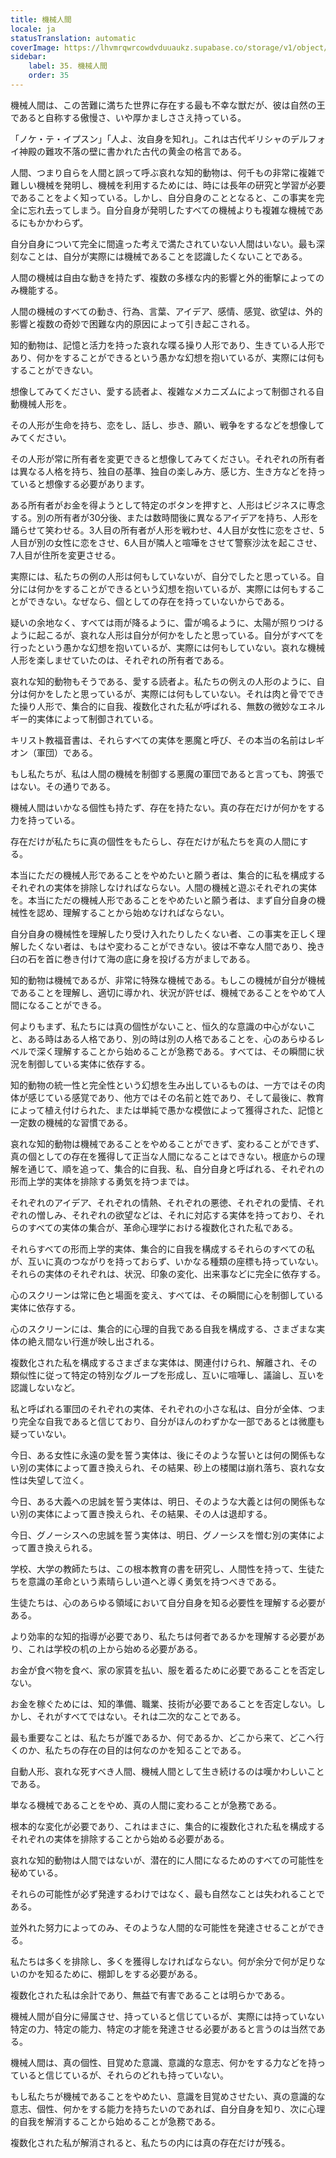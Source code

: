 ```yaml
---
title: 機械人間
locale: ja
statusTranslation: automatic
coverImage: https://lhvmrqwrcowdvduuaukz.supabase.co/storage/v1/object/public/strapi-uploads/small_cover-educacion-fundamental.webp-2d51a7828a2b1309555be27f7e2a61a0.webp
sidebar:
    label: 35. 機械人間
    order: 35
---
```

機械人間は、この苦難に満ちた世界に存在する最も不幸な獣だが、彼は自然の王であると自称する傲慢さ、いや厚かましささえ持っている。

「ノケ・テ・イプスン」「人よ、汝自身を知れ」。これは古代ギリシャのデルフォイ神殿の難攻不落の壁に書かれた古代の黄金の格言である。

人間、つまり自らを人間と誤って呼ぶ哀れな知的動物は、何千もの非常に複雑で難しい機械を発明し、機械を利用するためには、時には長年の研究と学習が必要であることをよく知っている。しかし、自分自身のこととなると、この事実を完全に忘れ去ってしまう。自分自身が発明したすべての機械よりも複雑な機械であるにもかかわらず。

自分自身について完全に間違った考えで満たされていない人間はいない。最も深刻なことは、自分が実際には機械であることを認識したくないことである。

人間の機械は自由な動きを持たず、複数の多様な内的影響と外的衝撃によってのみ機能する。

人間の機械のすべての動き、行為、言葉、アイデア、感情、感覚、欲望は、外的影響と複数の奇妙で困難な内的原因によって引き起こされる。

知的動物は、記憶と活力を持った哀れな喋る操り人形であり、生きている人形であり、何かをすることができるという愚かな幻想を抱いているが、実際には何もすることができない。

想像してみてください、愛する読者よ、複雑なメカニズムによって制御される自動機械人形を。

その人形が生命を持ち、恋をし、話し、歩き、願い、戦争をするなどを想像してみてください。

その人形が常に所有者を変更できると想像してみてください。それぞれの所有者は異なる人格を持ち、独自の基準、独自の楽しみ方、感じ方、生き方などを持っていると想像する必要があります。

ある所有者がお金を得ようとして特定のボタンを押すと、人形はビジネスに専念する。別の所有者が30分後、または数時間後に異なるアイデアを持ち、人形を踊らせて笑わせる。3人目の所有者が人形を戦わせ、4人目が女性に恋をさせ、5人目が別の女性に恋をさせ、6人目が隣人と喧嘩をさせて警察沙汰を起こさせ、7人目が住所を変更させる。

実際には、私たちの例の人形は何もしていないが、自分でしたと思っている。自分には何かをすることができるという幻想を抱いているが、実際には何もすることができない。なぜなら、個としての存在を持っていないからである。

疑いの余地なく、すべては雨が降るように、雷が鳴るように、太陽が照りつけるように起こるが、哀れな人形は自分が何かをしたと思っている。自分がすべてを行ったという愚かな幻想を抱いているが、実際には何もしていない。哀れな機械人形を楽しませていたのは、それぞれの所有者である。

哀れな知的動物もそうである、愛する読者よ。私たちの例えの人形のように、自分は何かをしたと思っているが、実際には何もしていない。それは肉と骨でできた操り人形で、集合的に自我、複数化された私が呼ばれる、無数の微妙なエネルギー的実体によって制御されている。

キリスト教福音書は、それらすべての実体を悪魔と呼び、その本当の名前はレギオン（軍団）である。

もし私たちが、私は人間の機械を制御する悪魔の軍団であると言っても、誇張ではない。その通りである。

機械人間はいかなる個性も持たず、存在を持たない。真の存在だけが何かをする力を持っている。

存在だけが私たちに真の個性をもたらし、存在だけが私たちを真の人間にする。

本当にただの機械人形であることをやめたいと願う者は、集合的に私を構成するそれぞれの実体を排除しなければならない。人間の機械と遊ぶそれぞれの実体を。本当にただの機械人形であることをやめたいと願う者は、まず自分自身の機械性を認め、理解することから始めなければならない。

自分自身の機械性を理解したり受け入れたりしたくない者、この事実を正しく理解したくない者は、もはや変わることができない。彼は不幸な人間であり、挽き臼の石を首に巻き付けて海の底に身を投げる方がましである。

知的動物は機械であるが、非常に特殊な機械である。もしこの機械が自分が機械であることを理解し、適切に導かれ、状況が許せば、機械であることをやめて人間になることができる。

何よりもまず、私たちには真の個性がないこと、恒久的な意識の中心がないこと、ある時はある人格であり、別の時は別の人格であることを、心のあらゆるレベルで深く理解することから始めることが急務である。すべては、その瞬間に状況を制御している実体に依存する。

知的動物の統一性と完全性という幻想を生み出しているものは、一方ではその肉体が感じている感覚であり、他方ではその名前と姓であり、そして最後に、教育によって植え付けられた、または単純で愚かな模倣によって獲得された、記憶と一定数の機械的な習慣である。

哀れな知的動物は機械であることをやめることができず、変わることができず、真の個としての存在を獲得して正当な人間になることはできない。根底からの理解を通じて、順を追って、集合的に自我、私、自分自身と呼ばれる、それぞれの形而上学的実体を排除する勇気を持つまでは。

それぞれのアイデア、それぞれの情熱、それぞれの悪徳、それぞれの愛情、それぞれの憎しみ、それぞれの欲望などは、それに対応する実体を持っており、それらのすべての実体の集合が、革命心理学における複数化された私である。

それらすべての形而上学的実体、集合的に自我を構成するそれらのすべての私が、互いに真のつながりを持っておらず、いかなる種類の座標も持っていない。それらの実体のそれぞれは、状況、印象の変化、出来事などに完全に依存する。

心のスクリーンは常に色と場面を変え、すべては、その瞬間に心を制御している実体に依存する。

心のスクリーンには、集合的に心理的自我である自我を構成する、さまざまな実体の絶え間ない行進が映し出される。

複数化された私を構成するさまざまな実体は、関連付けられ、解離され、その類似性に従って特定の特別なグループを形成し、互いに喧嘩し、議論し、互いを認識しないなど。

私と呼ばれる軍団のそれぞれの実体、それぞれの小さな私は、自分が全体、つまり完全な自我であると信じており、自分がほんのわずかな一部であるとは微塵も疑っていない。

今日、ある女性に永遠の愛を誓う実体は、後にそのような誓いとは何の関係もない別の実体によって置き換えられ、その結果、砂上の楼閣は崩れ落ち、哀れな女性は失望して泣く。

今日、ある大義への忠誠を誓う実体は、明日、そのような大義とは何の関係もない別の実体によって置き換えられ、その結果、その人は退却する。

今日、グノーシスへの忠誠を誓う実体は、明日、グノーシスを憎む別の実体によって置き換えられる。

学校、大学の教師たちは、この根本教育の書を研究し、人間性を持って、生徒たちを意識の革命という素晴らしい道へと導く勇気を持つべきである。

生徒たちは、心のあらゆる領域において自分自身を知る必要性を理解する必要がある。

より効率的な知的指導が必要であり、私たちは何者であるかを理解する必要があり、これは学校の机の上から始める必要がある。

お金が食べ物を食べ、家の家賃を払い、服を着るために必要であることを否定しない。

お金を稼ぐためには、知的準備、職業、技術が必要であることを否定しない。しかし、それがすべてではない。それは二次的なことである。

最も重要なことは、私たちが誰であるか、何であるか、どこから来て、どこへ行くのか、私たちの存在の目的は何なのかを知ることである。

自動人形、哀れな死すべき人間、機械人間として生き続けるのは嘆かわしいことである。

単なる機械であることをやめ、真の人間に変わることが急務である。

根本的な変化が必要であり、これはまさに、集合的に複数化された私を構成するそれぞれの実体を排除することから始める必要がある。

哀れな知的動物は人間ではないが、潜在的に人間になるためのすべての可能性を秘めている。

それらの可能性が必ず発達するわけではなく、最も自然なことは失われることである。

並外れた努力によってのみ、そのような人間的な可能性を発達させることができる。

私たちは多くを排除し、多くを獲得しなければならない。何が余分で何が足りないのかを知るために、棚卸しをする必要がある。

複数化された私は余計であり、無益で有害であることは明らかである。

機械人間が自分に帰属させ、持っていると信じているが、実際には持っていない特定の力、特定の能力、特定の才能を発達させる必要があると言うのは当然である。

機械人間は、真の個性、目覚めた意識、意識的な意志、何かをする力などを持っていると信じているが、それらのどれも持っていない。

もし私たちが機械であることをやめたい、意識を目覚めさせたい、真の意識的な意志、個性、何かをする能力を持ちたいのであれば、自分自身を知り、次に心理的自我を解消することから始めることが急務である。

複数化された私が解消されると、私たちの内には真の存在だけが残る。

